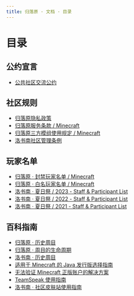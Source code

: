```yaml
---
title: 归落原 · 文档 · 目录
---
```


# 目录

## 公约宣言

- [公共社区交流公约](treaty/community_communication_covenant)

## 社区规则

- [归落原隐私政策](rules/privacy_policy)
- [归落原服务条款 / Minecraft](rules/terms_of_minecraft_service)
- [归落原三方模组使用规定 / Minecraft](rules/allowed_modifications)
- [洛书南社区管理条例](rules/losenone_community_management_regulations)

## 玩家名单

- [归落原 · 封禁玩家名单 / Minecraft](list/blacklist_minecraft)
- [归落原 · 白名玩家名单 / Minecraft](list/whitelist_minecraft)
- [洛书南 · 夏日祭 / 2023 - Staff & Participant List](list/losenone_summerfestival_2023_staff_and_participant_list)
- [洛书南 · 夏日祭 / 2022 - Staff & Participant List](list/losenone_summerfestival_2022_staff_and_participant_list)
- [洛书南 · 夏日祭 / 2021 - Staff & Participant List](list/losenone_summerfestival_2021_staff_and_participant_list)

## 百科指南

- [归落原 · 历史周目](wiki/previous_playthrough)
- [归落原 · 周目的生命周期](wiki/lifecycle_of_playthrough)
- [洛书南 · 历史周目](wiki/losenone_previous_playthrough)
- [适用于 Minecraft 的 Java 发行版选择指南](wiki/java_distribution_selection_guide_for_minecraft)
- [无法验证 Minecraft 正版账户的解决方案](wiki/minecraft_account_verification_failed)
- [TeamSpeak 使用指南](wiki/teamspeak_user_guide)
- [洛书南 · 社区皮肤站使用指南](wiki/losenone_skin_user_guide)